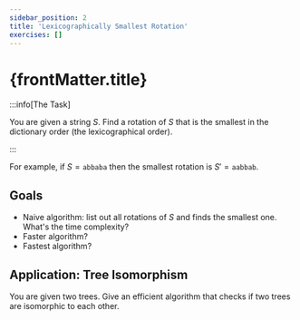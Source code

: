 ```yaml
---
sidebar_position: 2
title: 'Lexicographically Smallest Rotation'
exercises: []
---
```


# {frontMatter.title}


:::info[The Task]

You are given a string $S$. Find a rotation of $S$ that is the smallest in the dictionary order (the lexicographical order).

:::

For example, if $S=\texttt{abbaba}$ then the smallest rotation is $S'=\texttt{aabbab}$.

## Goals

* Naive algorithm: list out all rotations of $S$ and finds the smallest one. What's the time complexity?
* Faster algorithm?
* Fastest algorithm?

## Application: Tree Isomorphism

You are given two trees. Give an efficient algorithm that checks if two trees are isomorphic to each other.